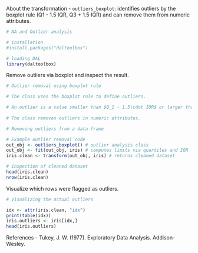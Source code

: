 About the transformation
- `outliers_boxplot`: identifies outliers by the boxplot rule (Q1 - 1.5·IQR, Q3 + 1.5·IQR) and can remove them from numeric attributes.

```r
# NA and Outlier analysis

# installation 
#install.packages("daltoolbox")

# loading DAL
library(daltoolbox) 
```

Remove outliers via boxplot and inspect the result.
```r
# Outlier removal using boxplot rule

# The class uses the boxplot rule to define outliers.

# An outlier is a value smaller than $Q_1 - 1.5\cdot IQR$ or larger than $Q_3 + 1.5\cdot IQR$.
 
# The class removes outliers in numeric attributes.

# Removing outliers from a data frame

# Example outlier removal code
out_obj <- outliers_boxplot() # outlier analysis class
out_obj <- fit(out_obj, iris) # computes limits via quartiles and IQR
iris.clean <- transform(out_obj, iris) # returns cleaned dataset

# inspection of cleaned dataset
head(iris.clean)
nrow(iris.clean)
```

Visualize which rows were flagged as outliers.
```r
# Visualizing the actual outliers

idx <- attr(iris.clean, "idx")
print(table(idx))
iris.outliers <- iris[idx,]
head(iris.outliers)
```

References
- Tukey, J. W. (1977). Exploratory Data Analysis. Addison-Wesley.
